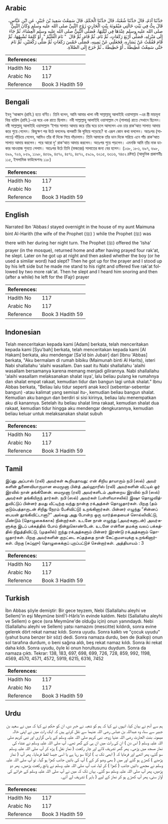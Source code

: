 ## Arabic


<div dir="rtl" lang="ar" style={{fontSize:'larger',backgroundColor:'#f8f9fa',padding:20}}>
حَدَّثَنَا آدَمُ، قَالَ حَدَّثَنَا شُعْبَةُ، قَالَ حَدَّثَنَا الْحَكَمُ، قَالَ سَمِعْتُ سَعِيدَ بْنَ جُبَيْرٍ، عَنِ ابْنِ عَبَّاسٍ، قَالَ بِتُّ فِي بَيْتِ خَالَتِي مَيْمُونَةَ بِنْتِ الْحَارِثِ زَوْجِ النَّبِيِّ صلى الله عليه وسلم وَكَانَ النَّبِيُّ صلى الله عليه وسلم عِنْدَهَا فِي لَيْلَتِهَا، فَصَلَّى النَّبِيُّ صلى الله عليه وسلم الْعِشَاءَ، ثُمَّ جَاءَ إِلَى مَنْزِلِهِ، فَصَلَّى أَرْبَعَ رَكَعَاتٍ، ثُمَّ نَامَ، ثُمَّ قَامَ، ثُمَّ قَالَ ‏ "‏ نَامَ الْغُلَيِّمُ ‏"‏‏.‏ أَوْ كَلِمَةً تُشْبِهُهَا، ثُمَّ قَامَ فَقُمْتُ عَنْ يَسَارِهِ، فَجَعَلَنِي عَنْ يَمِينِهِ، فَصَلَّى خَمْسَ رَكَعَاتٍ ثُمَّ صَلَّى رَكْعَتَيْنِ، ثُمَّ نَامَ حَتَّى سَمِعْتُ غَطِيطَهُ ـ أَوْ خَطِيطَهُ ـ ثُمَّ خَرَجَ إِلَى الصَّلاَةِ‏.‏
</div>
<div style={{backgroundColor:'#f8f9fa',padding:20, marginBottom: 10}}><table> <thead> <tr> <th>References:</th> <th></th> </tr> </thead> <tbody><tr><td>Hadith No</td><td>117</td></tr><tr><td>Arabic No</td><td>117</td></tr><tr><td>Reference</td><td>Book 3 Hadith 59</td></tr></tbody></table></div>

## Bengali


<div dir="ltr" lang="bn" style={{fontSize:'larger',backgroundColor:'#f8f9fa',padding:20}}>
ইবনু ‘আব্বাস (রাযি.) হতে বর্ণিত। তিনি বলেন, আমি আমার খালা নবী সাল্লাল্লাহু আলাইহি ওয়াসাল্লাম -এর স্ত্রী মায়মূনা বিন্ত হারিস (রাযি.)-এর ঘরে এক রাতে ছিলাম। নবী সাল্লাল্লাহু আলাইহি ওয়াসাল্লাম সে (পালার) রাতে সেখানে ছিলেন। নবী সাল্লাল্লাহু আলাইহি ওয়াসাল্লাম ‘ইশার সালাত আদায় করে তাঁর ঘরে চলে আসলেন এবং চার রাক‘আত সালাত আদায় করে শুয়ে গেলেন। কিছুক্ষণ পর উঠে বললেনঃ বালকটি কি ঘুমিয়ে পড়েছে? বা এরূপ কোন কথা বললেন। অতঃপর (সালাতে) দাঁড়িয়ে গেলেন, আমিও তাঁর বাঁ দিকে গিয়ে দাঁড়ালাম। তিনি আমাকে তাঁর ডান দিকে সরিয়ে এনে পাঁচ রাক‘আত সালাত আদায় করলেন। পরে আরো দু’ রাক‘আত আদায় করলেন। অতঃপর শুয়ে পড়লেন। এমনকি আমি তাঁর নাক ডাকার আওয়াজ শুনতে পেলাম। অতঃপর উঠে তিনি (ফজরের) সালাতের জন্য বের হলেন। (১৩৮, ১৮৩, ৬৯৭, ৬৯৮, ৬৯৯, ৭২৬, ৮৫৯, ১১৯৮, ৪৫৬৯, ৪৫৭০, ৪৫৭১, ৪৫৭২, ৫৯১৯, ৬২১৫, ৬৩১৬, ৭৪৫২ দ্রষ্টব্য) (আধুনিক প্রকাশনীঃ ১১৫, ইসলামিক ফাউন্ডেশনঃ ১১৮)
</div>
<div style={{backgroundColor:'#f8f9fa',padding:20, marginBottom: 10}}><table> <thead> <tr> <th>References:</th> <th></th> </tr> </thead> <tbody><tr><td>Hadith No</td><td>117</td></tr><tr><td>Arabic No</td><td>117</td></tr><tr><td>Reference</td><td>Book 3 Hadith 59</td></tr></tbody></table></div>

## English


<div dir="ltr" lang="en" style={{fontSize:'larger',backgroundColor:'#f8f9fa',padding:20}}>
Narrated Ibn 'Abbas:I stayed overnight in the house of my aunt Maimuna bint Al-Harith (the wife of the Prophet (ﷺ) ) while the Prophet (ﷺ) was there with her during her night turn. The Prophet (ﷺ) offered the 'Isha' prayer (in the mosque), returned home and after having prayed four rak'at, he slept. Later on he got up at night and then asked whether the boy (or he used a similar word) had slept? Then he got up for the prayer and I stood up by his left side but he made me stand to his right and offered five rak'at followed by two more rak'at. Then he slept and I heard him snoring and then (after a while) he left for the (Fajr) prayer
</div>
<div style={{backgroundColor:'#f8f9fa',padding:20, marginBottom: 10}}><table> <thead> <tr> <th>References:</th> <th></th> </tr> </thead> <tbody><tr><td>Hadith No</td><td>117</td></tr><tr><td>Arabic No</td><td>117</td></tr><tr><td>Reference</td><td>Book 3 Hadith 59</td></tr></tbody></table></div>

## Indonesian


<div dir="ltr" lang="id" style={{fontSize:'larger',backgroundColor:'#f8f9fa',padding:20}}>
Telah menceritakan kepada kami [Adam] berkata, telah menceritakan kepada kami [Syu'bah] berkata, telah menceritakan kepada kami [Al Hakam] berkata, aku mendengar [Sa'id bin Jubair] dari [Ibnu 'Abbas] berkata, "Aku bermalam di rumah bibiku (Maimunah binti Al Harits), isteri Nabi shallallahu 'alaihi wasallam. Dan saat itu Nabi shallallahu 'alaihi wasallam bersamanya karena memang menjadi gilirannya. Nabi shallallahu 'alaihi wasallam melaksanakan shalat isya', lalu beliau pulang ke rumahnya dan shalat empat rakaat, kemudian tidur dan bangun lagi untuk shalat." Ibnu Abbas berkata, "Beliau lalu tidur seperti anak kecil (sebentar-sebentar bangun) -atau kalimat yang semisal itu-, kemudian beliau bangun shalat. Kemudian aku bangun dan berdiri si sisi kirinya, beliau lalu menempatkan aku di kanannya. Setelah itu beliau shalat lima rakaat, kemudian shalat dua rakaat, kemudian tidur hingga aku mendengar dengkurannya, kemudian beliau keluar untuk melaksanakan shalat subuh
</div>
<div style={{backgroundColor:'#f8f9fa',padding:20, marginBottom: 10}}><table> <thead> <tr> <th>References:</th> <th></th> </tr> </thead> <tbody><tr><td>Hadith No</td><td>117</td></tr><tr><td>Arabic No</td><td>117</td></tr><tr><td>Reference</td><td>Book 3 Hadith 59</td></tr></tbody></table></div>

## Tamil


<div dir="ltr" lang="ta" style={{fontSize:'larger',backgroundColor:'#f8f9fa',padding:20}}>
இப்னு அப்பாஸ் (ரலி) அவர்கள் கூறியதாவது: என் சிறிய தாயாரும் நபி (ஸல்) அவர் களின் துணைவியாருமான மைமூனா பின்த் அல்ஹாரிஸ் (ரலி) அவர்களின் வீட்டில் ஓர் இரவில் நான் தங்கினேன். மைமூனா (ரலி) அவர்களிடம் அன்றைய இரவில் நபி (ஸல்) அவர்கள் தங்கியிருந் தார்கள். நபி (ஸல்) அவர்கள் (பள்ளிவாசலில்) இஷா தொழுவித்துவிட்டுப் பின்னர் தமது வீட்டிற்கு வந்து நான்கு ரக்அத்கள் தொழுதார்கள். பிறகு (தம் குடும்பத்தாருடன் சிறிது நேரம் பேசிவிட்டு) உறங்கினார்கள். பின்னர் எழுந்து “சின்னப் பையன் தூங்கிவிட்டானா?” அல்லது அது போன்ற ஒரு வார்த்தையைச் சொல்லிவிட்டு, மீண்டும் (தொழுகைக்காக) நின்றார்கள். உடனே நான் எழுந்து (அவர்களுடன்) அவர்களுக்கு இடப் பக்கத்தில் போய் நின்றுகொண்டேன். உடனே என்னை தமக்கு வலப் பக்கத்தில் நிறுத்திவிட்டு, (முதலில்) ஐந்து ரக்அத்களும் பின்னர் இரண்டு ரக்அத்களும் தொழுதார்கள். பிறகு அவர்களின் குறட்டை சப்தத்தை நான் கேட்குமளவுக்கு உறங்கினார்கள். பிறகு (சுப்ஹு) தொழுகைக்குப் புறப்பட்டுச் சென்றார்கள். அத்தியாயம் : 3
</div>
<div style={{backgroundColor:'#f8f9fa',padding:20, marginBottom: 10}}><table> <thead> <tr> <th>References:</th> <th></th> </tr> </thead> <tbody><tr><td>Hadith No</td><td>117</td></tr><tr><td>Arabic No</td><td>117</td></tr><tr><td>Reference</td><td>Book 3 Hadith 59</td></tr></tbody></table></div>

## Turkish


<div dir="ltr" lang="tr" style={{fontSize:'larger',backgroundColor:'#f8f9fa',padding:20}}>
İbn Abbas şöyle demiştir: Bir gece teyzem, Nebi (Sallallahu aleyhi ve Sellem)'in eşi Meymûne bintİ'l-Hârîs'in evinde kaldım. Nebi (Sallallahu aleyhi ve Sellem) o gece (sıra Meymûne'de olduğu için) onun yanındaydı. Nebi (Sallallahu aleyhi ve Sellem) yatsı namazını (mescitte) kıldırdı, sonra evine gelerek dört rekat namaz kıldı. Sonra uyudu. Sonra kalktı ve "çocuk uyudu" (yahut buna benzer bir söz) dedi. Sonra namaza durdu, ben de (kalkıp) onun sol tarafına durdum, o beni sağına aldı, beş rekat namaz kıldı. Sonra iki rekat daha kıldı. Sonra uyudu, öyle ki onun horultusunu duydum. Sonra da namaza çıktı. Tekrar: 138, 183, 697, 698, 699, 726, 728, 859, 992, 1198, 4569, 4570, 4571, 4572, 5919, 6215, 6316, 7452
</div>
<div style={{backgroundColor:'#f8f9fa',padding:20, marginBottom: 10}}><table> <thead> <tr> <th>References:</th> <th></th> </tr> </thead> <tbody><tr><td>Hadith No</td><td>117</td></tr><tr><td>Arabic No</td><td>117</td></tr><tr><td>Reference</td><td>Book 3 Hadith 59</td></tr></tbody></table></div>

## Urdu


<div dir="rtl" lang="ur" style={{fontSize:'larger',backgroundColor:'#f8f9fa',padding:20}}>
ہم سے آدم نے بیان کیا، انہوں نے کہا کہ ہم کو شعبہ نے خبر دی، ان کو حکم نے کہا کہ میں نے سعید بن جبیر سے سنا، وہ عبداللہ بن عباس رضی اللہ عنہما سے نقل کرتے ہیں کہ ایک رات میں نے اپنی خالہ میمونہ بنت الحارث رضی اللہ عنہا زوجہ نبی کریم صلی اللہ علیہ وسلم کے پاس گزاری اور نبی کریم صلی اللہ علیہ وسلم ( اس دن ) ان کی رات میں ان ہی کے گھر تھے۔ آپ صلی اللہ علیہ وسلم نے عشاء کی نماز مسجد میں پڑھی۔ پھر گھر تشریف لائے اور چار رکعت ( نماز نفل ) پڑھ کر آپ صلی اللہ علیہ وسلم سو گئے، پھر اٹھے اور فرمایا کہ ( ابھی تک یہ ) لڑکا سو رہا ہے یا اسی جیسا لفظ فرمایا۔ پھر آپ ( نماز پڑھنے ) کھڑے ہو گئے اور میں ( بھی وضو کر کے ) آپ کی بائیں جانب کھڑا ہو گیا۔ تو آپ صلی اللہ علیہ وسلم نے مجھے دائیں جانب ( کھڑا ) کر لیا، تب آپ صلی اللہ علیہ وسلم نے پانچ رکعت پڑھیں۔ پھر دو پڑھیں، پھر آپ صلی اللہ علیہ وسلم سو گئے۔ یہاں تک کہ میں نے آپ صلی اللہ علیہ وسلم کے خراٹے کی آواز سنی، پھر آپ کھڑے ہو کر نماز کے لیے ( باہر ) تشریف لے آئے۔
</div>
<div style={{backgroundColor:'#f8f9fa',padding:20, marginBottom: 10}}><table> <thead> <tr> <th>References:</th> <th></th> </tr> </thead> <tbody><tr><td>Hadith No</td><td>117</td></tr><tr><td>Arabic No</td><td>117</td></tr><tr><td>Reference</td><td>Book 3 Hadith 59</td></tr></tbody></table></div>